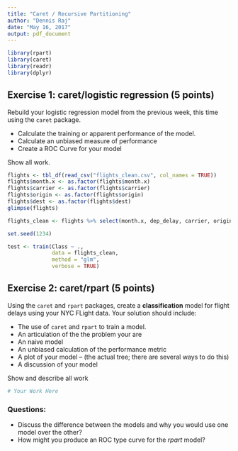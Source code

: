 ```yaml
---
title: "Caret / Recursive Partitioning"
author: "Dennis Raj"
date: "May 16, 2017"
output: pdf_document
---
```


```r
library(rpart)
library(caret)
library(readr)
library(dplyr)
```


## Exercise 1: caret/logistic regression (5 points)

Rebuild your logistic regression model from the previous week, this time using the `caret` package. 

- Calculate the training or apparent performance of the model. 
- Calculate an unbiased measure of performance 
- Create a ROC Curve for your model

Show all work.

```r
flights <- tbl_df(read_csv("flights_clean.csv", col_names = TRUE))
flights$month.x <- as.factor(flights$month.x)
flights$carrier <- as.factor(flights$carrier)
flights$origin <- as.factor(flights$origin)
flights$dest <- as.factor(flights$dest)
glimpse(flights)

flights_clean <- flights %>% select(month.x, dep_delay, carrier, origin, dest, distance, late)

set.seed(1234)

test <- train(Class ~ ., 
              data = flights_clean, 
              method = "glm",
              verbose = TRUE)

```


## Exercise 2: caret/rpart (5 points)

Using the `caret` and `rpart` packages, create a **classification** model for flight delays using your NYC FLight data. Your solution should include:

- The use of `caret` and `rpart` to train a model.
- An articulation of the the problem your are 
- An naive model
- An unbiased calculation of the performance metric
- A plot of your model -- (the actual tree; there are several ways to do this)
- A discussion of your model 



Show and describe all work

```r
# Your Work Here
```


### Questions:

- Discuss the difference between the models and why you would use one model over the other?
- How might you produce an ROC type curve for the *rpart* model? 

